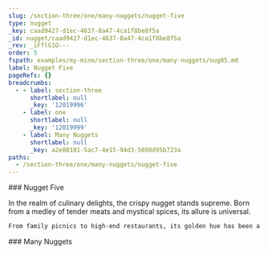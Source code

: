```yaml
---
slug: /section-three/one/many-nuggets/nugget-five
type: nugget
_key: caad9427-d1ec-4637-8a47-4ca1f8be8f5a
_id: nugget/caad9427-d1ec-4637-8a47-4ca1f8be8f5a
_rev: _iFflG1O---
order: 5
fspath: examples/my-mine/section-three/one/many-nuggets/nug05.md
label: Nugget Five
pageRefs: {}
breadcrumbs:
  - - label: section-three
      shortlabel: null
      _key: '12019996'
    - label: one
      shortlabel: null
      _key: '12019999'
    - label: Many Nuggets
      shortlabel: null
      _key: a2e08181-5ac7-4e15-94d3-5698d95b723a
paths:
  - /section-three/one/many-nuggets/nugget-five
---
```


<NuggetArea>
<Nugget slug="/section-three/one/many-nuggets/nugget-five" type="nugget" _key="caad9427-d1ec-4637-8a47-4ca1f8be8f5a" _id="nugget/caad9427-d1ec-4637-8a47-4ca1f8be8f5a" _rev="_iFflG1O---" order="5" fspath="examples/my-mine/section-three/one/many-nuggets/nug05.md" label="Nugget Five" paths="/section-three/one/many-nuggets/nugget-five">
<NuggetBody>
### Nugget Five

In the realm of culinary delights, the crispy nugget stands supreme. Born from a medley of tender meats and mystical spices, its allure is universal.

```txt
From family picnics to high-end restaurants, its golden hue has been a symbol of gastronomic pleasure.
```

</NuggetBody>
<Breadcrumbs>
<Crumbs>
<Crumb _key="12019996" label="section-three" /><Crumb _key="12019999" label="one" /><Crumb _key="a2e08181-5ac7-4e15-94d3-5698d95b723a" label="Many Nuggets" />
</Crumbs>
</Breadcrumbs>
</Nugget>

<NuggetsInbound>
</NuggetsInbound>
<NuggetsOutbound>
</NuggetsOutbound>
</NuggetArea>
<PassagesInbound>
<Passage direction="inbound" type="passage" _key="a2e08181-5ac7-4e15-94d3-5698d95b723a" _id="passage/a2e08181-5ac7-4e15-94d3-5698d95b723a" _rev="_iFflG1G--_" passage="many-nuggets" fspath="examples/my-mine/section-three/one/many-nuggets.md" label="Many Nuggets" paths="/section-three/one/many-nuggets" slug="/section-three/one/many-nuggets">
<NuggetBody>
### Many Nuggets

</NuggetBody>
<Breadcrumbs>
<Crumbs>
<Crumb _key="12019996" label="section-three" /><Crumb _key="12019999" label="one" />
</Crumbs>
</Breadcrumbs>
</Passage>

</PassagesInbound>
<PassagesOutbound>
</PassagesOutbound>
